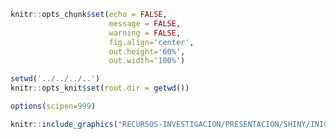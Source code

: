 <!-- Configuración CHUNKS -->

```r

knitr::opts_chunk$set(echo = FALSE,
                      message = FALSE,
                      warning = FALSE,
                      fig.align='center',
                      out.height='60%',
                      out.width='100%')

setwd('../../../..')
knitr::opts_knit$set(root.dir = getwd())

options(scipen=999)

```

```r
knitr::include_graphics("RECURSOS-INVESTIGACION/PRESENTACION/SHINY/INICIO/PROYECTO-PORTADA.png")
```





